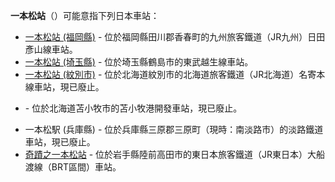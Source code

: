 {{NoteTA|G1=Transport
|T=zh-hans:一本松站;zh-hk:一本松站;zh-tw:一本松車站;
|1=zh-hans:一本松站;zh-hk:一本松站;zh-tw:一本松車站;
}}
'''一本松站'''（{{jpn|j=一本松駅|hg=いっぽんまつえき|rm=Ippommatsu eki|f=y}}）可能意指下列日本車站：

*[[一本松站_(福岡縣)|一本松站 (福岡縣)]] - 位於福岡縣田川郡香春町的九州旅客鐵道（JR九州）日田彥山線車站。
*[[一本松站_(埼玉縣)|一本松站 (埼玉縣)]] - 位於埼玉縣鶴島市的東武越生線車站。
*[[一本松站_(紋別市)|一本松站 (紋別市)]] - 位於北海道紋別市的北海道旅客鐵道（JR北海道）名寄本線車站，現已廢止。
*{{Translink|ja|一本松駅 (北海道苫小牧市)|一本松站 (苫小牧市)}} - 位於北海道苫小牧市的苫小牧港開發車站，現已廢止。
*一本松駅 (兵庫縣) - 位於兵庫縣三原郡三原町（現時：南淡路市）的淡路鐵道車站，現已廢止。
*[[奇蹟之一本松站|奇蹟之一本松站]] - 位於岩手縣陸前高田市的東日本旅客鐵道（JR東日本）大船渡線（BRT區間）車站。

{{disambig|Cat=四字車站名消歧義}}